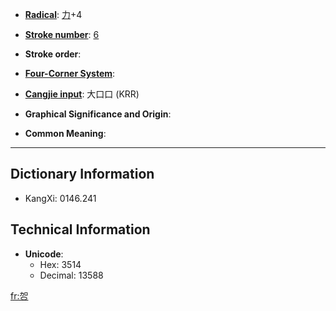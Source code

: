 * '''[[Wiktionary:Chinese radical index| Radical]]''': [[Wiktionary:Chinese radical index 力|力]]+4

* '''[[Wiktionary:Chinese total strokes index|Stroke number]]''': [[Wiktionary:Chinese total strokes index 6|6]]

* '''Stroke order''': 

* '''[[Wiktionary:Chinese four corner index|Four-Corner System]]''': 

* '''[[Wiktionary:Chinese Cangjie index|Cangjie input]]''': 大口口 (KRR)

* '''Graphical Significance and Origin''': 

* '''Common Meaning''': 

----

== Dictionary Information ==

* KangXi: 0146.241

== Technical Information ==

* '''Unicode''':
** Hex: 3514
** Decimal: 13588

[[fr:㔔]]